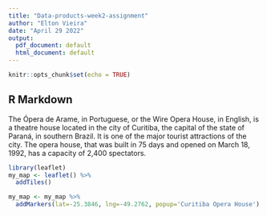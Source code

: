 ```yaml
---
title: "Data-products-week2-assignment"
author: "Elton Vieira"
date: "April 29 2022"
output:
  pdf_document: default
  html_document: default
---
```


```r
knitr::opts_chunk$set(echo = TRUE)
```

## R Markdown

The Ópera de Arame, in Portuguese, or the Wire Opera House, in English, is a theatre house located in the city of Curitiba, the capital of the state of Paraná, in southern Brazil. It is one of the major tourist attractions of the city. The opera house, that was built in 75 days and opened on March 18, 1992, has a capacity of 2,400 spectators.

```r
library(leaflet)
my_map <- leaflet() %>%
  addTiles()

my_map <- my_map %>%
  addMarkers(lat=-25.3846, lng=-49.2762, popup='Curitiba Opera House')
```
